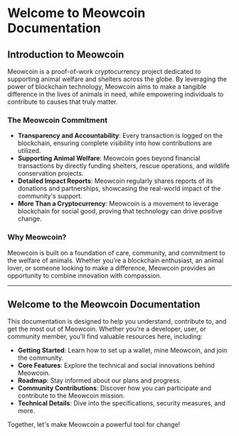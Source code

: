 # Welcome to Meowcoin Documentation

## Introduction to Meowcoin
Meowcoin is a proof-of-work cryptocurrency project dedicated to supporting animal welfare and shelters across the globe. By leveraging the power of blockchain technology, Meowcoin aims to make a tangible difference in the lives of animals in need, while empowering individuals to contribute to causes that truly matter.

### The Meowcoin Commitment
- **Transparency and Accountability**: Every transaction is logged on the blockchain, ensuring complete visibility into how contributions are utilized.
- **Supporting Animal Welfare**: Meowcoin goes beyond financial transactions by directly funding shelters, rescue operations, and wildlife conservation projects.
- **Detailed Impact Reports**: Meowcoin regularly shares reports of its donations and partnerships, showcasing the real-world impact of the community's support.
- **More Than a Cryptocurrency**: Meowcoin is a movement to leverage blockchain for social good, proving that technology can drive positive change.

### Why Meowcoin?
Meowcoin is built on a foundation of care, community, and commitment to the welfare of animals. Whether you’re a blockchain enthusiast, an animal lover, or someone looking to make a difference, Meowcoin provides an opportunity to combine innovation with compassion.

---

## Welcome to the Meowcoin Documentation
This documentation is designed to help you understand, contribute to, and get the most out of Meowcoin. Whether you're a developer, user, or community member, you'll find valuable resources here, including:

- **Getting Started**: Learn how to set up a wallet, mine Meowcoin, and join the community.
- **Core Features**: Explore the technical and social innovations behind Meowcoin.
- **Roadmap**: Stay informed about our plans and progress.
- **Community Contributions**: Discover how you can participate and contribute to the Meowcoin mission.
- **Technical Details**: Dive into the specifications, security measures, and more.

Together, let's make Meowcoin a powerful tool for change!


